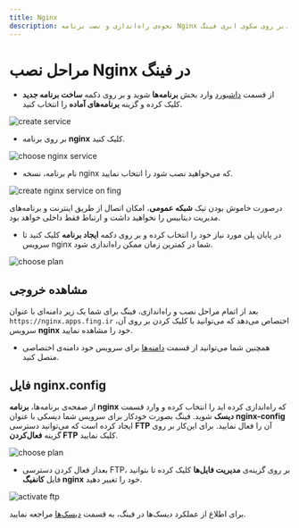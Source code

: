 ```yaml
---
title: Nginx
description: نحوه‌ی راه‌اندازی و نصب برنامه Nginx بر روی سکوی ابری فینگ.
---
```



<Platform>
  <PlatformHead title="برنامه Nginx" icon="nginx/nginx-original.svg" />
</Platform>

# مراحل نصب Nginx در فینگ

- از قسمت [داشبورد](https://cloud.fing.ir) وارد بخش **برنامه‌ها** شوید و بر روی دکمه **ساخت برنامه جدید** کلیک کرده و گزینه **برنامه‌‌های آماده** را انتخاب کنید.

![create service](/images/service-create.jpg)

- بر روی برنامه **nginx** کلیک کنید.

![choose nginx service](/images/service-choose-nginx.jpg)

- نام برنامه، نسخه nginx که می‌خواهید نصب شود را انتخاب نمایید.

![create nginx service on fing](/images/service-create-nginx.jpg)

<Notice variant="info">
  درصورت خاموش بودن تیک <b>شبکه عمومی</b>، امکان اتصال از طریق اینترنت و
  برنامه‌‌های مدیریت دیتابیس را نخواهید داشت و ارتباط فقط داخلی خواهد بود.
</Notice>

- در پایان پلن مورد نیاز خود را انتخاب کرده و بر روی دکمه **ایجاد برنامه** کلیک کنید تا سرویس nginx شما در کمترین زمان ممکن راه‌اندازی شود.

![choose plan](/images/choose-plan.jpg)

## مشاهده خروجی

بعد از اتمام مراحل نصب و راه‌اندازی، فینگ برای شما یک زیر دامنه‌‌ای‌ با عنوان `https://nginx.apps.fing.ir` اختصاص می‌دهد که می‌توانید با کلیک کردن بر روی آن، سرویس **nginx** خود را مشاهده نمایید.

- همچنین شما می‌توانید از قسمت [دامنه‌ها](/apps/domains) برای سرویس خود دامنه‌ی اختصاصی متصل کنید.

## فایل nginx.config

از صفحه‌ی برنامه‌ها، **برنامه nginx** که راه‌اندازی کرده اید را انتخاب کرده و وارد قسمت **دیسک** شوید. فینگ بصورت خودکار برای سرویس شما دیسکی با عنوان **nginx-config** ایجاد کرده است که می‌توانید دسترسی **FTP** آن را فعال نمایید. برای این‌کار بر روی گزینه ‌**فعال‌کردن FTP** کلیک نمایید.

![choose plan](/images/service-choose-disk.jpg)

- بعداز فعال کردن دسترسی FTP، بر روی گزینه‌ی **مدیریت فایل‌ها** کلیک کرده تا بتوانید فایل **کانفیگ‌ nginx** خود را تغییر دهید.

![activate ftp](/images/service-disks-activate-nginx.jpg)

برای اطلاع از عملکرد دیسک‌ها در فینگ، به قسمت [دیسک‌‌ها](/apps/disks) مراجعه نمایید. 
